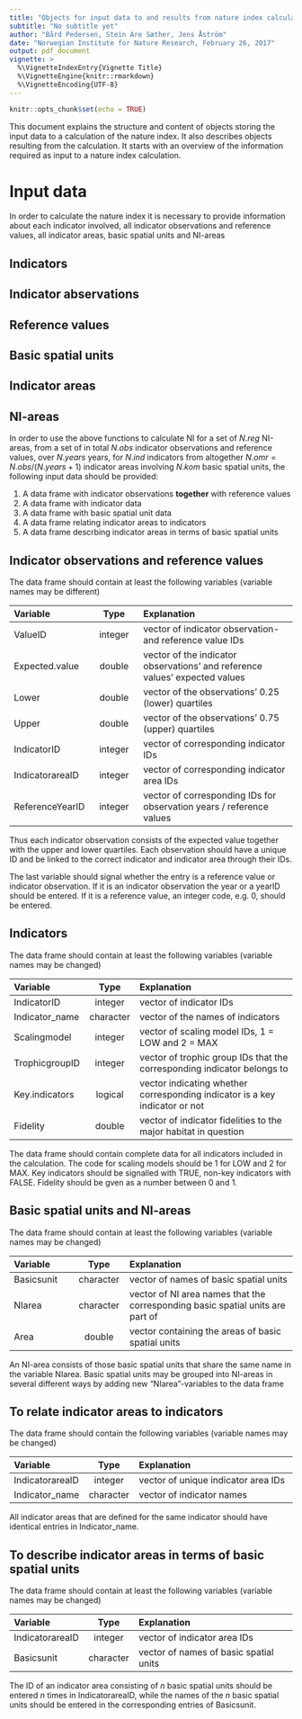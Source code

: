 ```yaml
---
title: "Objects for input data to and results from nature index calculations"
subtitle: "No subtitle yet"
author: "Bård Pedersen, Stein Are Sæther, Jens Åström"
date: "Norwegian Institute for Nature Research, February 26, 2017"
output: pdf_document
vignette: >
  %\VignetteIndexEntry{Vignette Title}
  %\VignetteEngine{knitr::rmarkdown}
  %\VignetteEncoding{UTF-8}
---
```


```r
knitr::opts_chunk$set(echo = TRUE)
```

This document explains the structure and content of objects storing the input data to a calculation of the nature index. It also describes objects resulting from the calculation. It starts with an overview of the information required as input to a nature index calculation.

# Input data

In order to calculate the nature index it is necessary to provide information about each indicator involved, all indicator observations and reference values, all indicator areas, basic spatial units and NI-areas 

## Indicators

## Indicator abservations

## Reference values

## Basic spatial units

## Indicator areas

## NI-areas

In order to use the above functions to calculate NI for a set of $N.reg$ NI-areas, from a set of in total $N.obs$ indicator observations and reference values, over $N.years$ years, for $N.ind$ indicators from altogether $N.omr = N.obs/(N.years+1)$ indicator areas involving $N.kom$ basic spatial units, the following input data should be provided:

1. A data frame with indicator observations **together** with reference values
2. A data frame with indicator data
3. A data frame with basic spatial unit data
4. A data frame relating indicator areas to indicators
5. A data frame descrbing indicator areas in terms of basic spatial units

## Indicator observations and reference values

The data frame should contain at least the following variables (variable names may be different)

Variable | Type | Explanation
:----------------- | :-------------: | :---------------------------------------------
ValueID | integer | vector of indicator observation- and reference value IDs
Expected.value | double | vector of the indicator observations' and reference values' expected values
Lower	 | double  | vector of the observations' 0.25 (lower) quartiles
Upper	 | double | vector of the observations' 0.75 (upper) quartiles
IndicatorID | integer | vector of corresponding indicator IDs
IndicatorareaID | integer | vector of corresponding indicator area IDs
ReferenceYearID | integer | vector of corresponding IDs for observation years / reference values

Thus each indicator observation consists of the expected value together with the upper and lower quartiles. Each observation should have a unique ID and be linked to the correct indicator and indicator area through their IDs.

The last variable should signal whether the entry is a reference value or indicator observation. If it is an indicator observation the year or a yearID should be entered. If it is a reference value, an integer code, e.g. $0$, should be entered.

## Indicators

The data frame should contain at least the following variables (variable names may be changed)

Variable | Type | Explanation
:----------------- | :-------------: | :---------------------------------------------
IndicatorID | integer | vector of indicator IDs
Indicator_name | character | vector of the names of indicators
Scalingmodel | integer | vector of scaling model IDs, 1 = LOW and 2 = MAX
TrophicgroupID | integer | vector of trophic group IDs that the corresponding indicator belongs to
Key.indicators | logical | vector indicating whether corresponding indicator is a key indicator or not
Fidelity | double | vector of indicator fidelities to the major habitat in question

The data frame should contain complete data for all indicators included in the calculation.
The code for scaling models should be 1 for LOW and 2 for MAX.
Key indicators should be signalled with TRUE, non-key indicators with FALSE.
Fidelity should be gven as a number between 0 and 1.

## Basic spatial units and NI-areas

The data frame should contain at least the following variables (variable names may be changed)

Variable | Type | Explanation
:----------------- | :-------------: | :---------------------------------------------
Basicsunit | character | vector of names of basic spatial units
NIarea | character | vector of NI area names that the corresponding basic spatial units are part of
Area | double | vector containing the areas of basic spatial units

An NI-area consists of those basic spatial units that share the same name in the variable NIarea.
Basic spatial units may be grouped into NI-areas in several different ways by adding new "NIarea"-variables to the data frame

## To relate indicator areas to indicators

The data frame should contain the following variables (variable names may be changed)

Variable | Type | Explanation
:----------------- | :-------------: | :---------------------------------------------
IndicatorareaID | integer | vector of unique indicator area IDs
Indicator_name | character | vector of indicator names

All indicator areas that are defined for the same indicator should have identical entries in Indicator_name.

## To describe indicator areas in terms of basic spatial units

The data frame should contain at least the following variables (variable names may be changed)

Variable | Type | Explanation
:----------------- | :-------------: | :---------------------------------------------
IndicatorareaID | integer | vector of indicator area IDs
Basicsunit | character | vector of names of basic spatial units

The ID of an indicator area consisting of $n$ basic spatial units should be entered $n$ times in IndicatorareaID, while the names of the $n$ basic spatial units should be entered in the corresponding entries of Basicsunit.

\pagebreak


